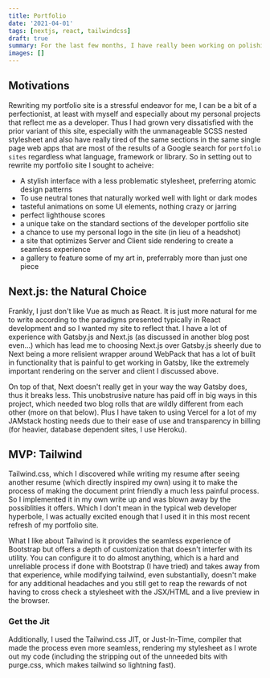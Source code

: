 ```yaml
---
title: Portfolio
date: '2021-04-01'
tags: [nextjs, react, tailwindcss]
draft: true
summary: For the last few months, I have really been working on polishing my online portfolio as web developer, during that time I discovered Tailwind.css, which I used first in to write my online resume, which I decided I wanted to use in a rewrite of this site and the site you are now on is the result. 
images: []
---
```

## Motivations
Rewriting my portfolio site is a stressful endeavor for me, I can be a bit of a perfectionist, at least with myself and especially about my personal projects that reflect me as a developer. Thus I had grown very dissatisfied with the prior variant of this site, especially with the unmanageable SCSS nested stylesheet and also have really tired of the same sections in the same single page web apps that are most of the results of a Google search for `portfolio sites` regardless what language, framework or library. So in setting out to rewrite my portfolio site I sought to acheive:

- A stylish interface with a less problematic stylesheet, preferring atomic design patterns 
- To use neutral tones that naturally worked well with light or dark modes
- tasteful animations on some UI elements, nothing crazy or jarring 
- perfect lighthouse scores 
- a unique take on the standard sections of the developer portfolio site
- a chance to use my personal logo in the site (in lieu of a headshot) 
- a site that optimizes Server and Client side rendering to create a seamless experience 
- a gallery to feature some of my art in, preferrably more than just one piece

## Next.js: the Natural Choice
Frankly, I just don't like Vue as much as React. It is just more natural for me to write according to the paradigms presented typically in React development and so I wanted my site to reflect that. I have a lot of experience with Gatsby.js and Next.js (as discussed in another blog post even...) which has lead me to choosing Next.js over Gatsby.js sheerly due to Next being a more relisient wrapper around WebPack that has a lot of built in functionality that is painful to get working in Gatsby, like the extremely important rendering on the server and client I discussed above. 

On top of that, Next doesn't really get in your way the way Gatsby does, thus it breaks less. This unobstrusive nature has paid off in big ways in this project, which needed two blog rolls that are wildly different from each other (more on that below). Plus I have taken to using Vercel for a lot of my JAMstack hosting needs due to their ease of use and transparency in billing (for heavier, database dependent sites, I use Heroku).

## MVP: Tailwind
Tailwind.css, which I discovered while writing my resume after seeing another resume (which directly inspired my own) using it to make the process of making the document print friendly a much less painful process. So I implemented it in my own write up and was blown away by the possiblities it offers. Which I don't mean in the typical web developer hyperbole, I was actually excited enough that I used it in this most recent refresh of my portfolio site. 

What I like about Tailwind is it provides the seamless experience of Bootstrap but offers a depth of customization that doesn't interfer with its utility. You can configure it to do almost anything, which is a hard and unreliable process if done with Bootstrap (I have tried) and takes away from that experience, while modifying tailwind, even substantially, doesn't make for any additional headaches and you still get to reap the rewards of not having to cross check a stylesheet with the JSX/HTML and a live preview in the browser. 

### Get the Jit
Additionally, I used the Tailwind.css JIT, or Just-In-Time, compiler that made the process even more seamless, rendering my stylesheet as I wrote out my code (including the stripping out of the unneeded bits with purge.css, which makes tailwind so lightning fast).
